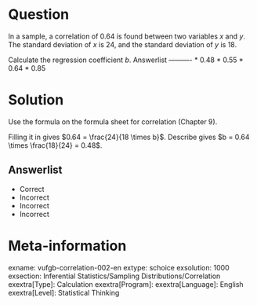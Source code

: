 Question
========

In a sample, a correlation of 0.64 is found between two variables *x* and *y*. The standard deviation of *x* is 24, and the standard deviation of *y* is 18.

Calculate the regression coefficient *b*. 
Answerlist
----------
* 0.48
* 0.55
* 0.64
* 0.85

Solution
========

Use the formula on the formula sheet for correlation (Chapter 9).

Filling it in gives $0.64 = \frac{24}{18 \times b}$. Describe gives $b = 0.64 \times \frac{18}{24} = 0.48$.

Answerlist
----------
* Correct
* Incorrect
* Incorrect
* Incorrect

Meta-information
================
exname: vufgb-correlation-002-en
extype: schoice
exsolution: 1000
exsection: Inferential Statistics/Sampling Distributions/Correlation
exextra[Type]: Calculation
exextra[Program]: 
exextra[Language]: English
exextra[Level]: Statistical Thinking
